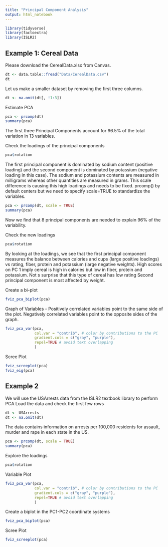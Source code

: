 ```yaml
---
title: "Principal Component Analysis"
output: html_notebook
---
```




```r
library(tidyverse)
library(factoextra)
library(ISLR2)
```

## Example 1: Cereal Data

Please download the CerealData.xlsx from Canvas. 

```r
dt <- data.table::fread("Data/CerealData.csv")
dt
```

Let us make a smaller dataset by removing the first three columns. 

```r
dt <- na.omit(dt[, !1:3])
```

Estimate PCA
```r
pca <- prcomp(dt)
summary(pca)
```
The first three Principal Components account for 96.5% of the total variation in 13 variables. 

Check the loadings of the principal components

```r
pca$rotation
```

The first principal component is dominated by sodium content (positive loading) and the second component is dominated by potassium (negative loading in this case). The sodium and potassium contents are measured in milligrams whereas other quantities are measured in grams. This scale difference is causing this high loadings and needs to be fixed. prcomp() by default centers but we need to specify scale=TRUE to standardize the variables. 

```r
pca <- prcomp(dt, scale = TRUE)
summary(pca)
```
Now we find that 8 principal components are needed to explain 96% of the variability. 

Check the new loadings

```r
pca$rotation
```
By looking at the loadings, we see that the first principal component measures the balance between calories and cups (large positive loadings) vs rating, fiber, protein and potassium (large negative weights). High scores on PC 1 imply cereal is high in calories but low in fiber, protein and potassium. Not s surprise that this type of cereal has low rating
Second principal component is most affected by weight. 

Create a bi-plot

```r
fviz_pca_biplot(pca)
```

Graph of Variables - Positively correlated variables point to the same side of the plot. Negatively correlated variables point to the opposite sides of the graph. 

```r
fviz_pca_var(pca, 
             col.var = "contrib", # color by contributions to the PC
             gradient.cols = c("gray", "purple"),
             repel=TRUE # avoid text overlapping
             )
```

Scree Plot

```r
fviz_screeplot(pca)
fviz_eig(pca)
```


## Example 2
We will use the USArrests data from the ISLR2 textbook library to perform  PCA
Load the data and check the first few rows

```r
dt <- USArrests
dt <- na.omit(dt)
```
The data contains information on arrests per 100,000 residents for assault, murder and rape in each state in the US. 

```r
pca <- prcomp(dt, scale = TRUE)
summary(pca)
```
Explore the loadings 

```r
pca$rotation
```
Variable Plot

```r
fviz_pca_var(pca, 
             col.var = "contrib", # color by contributions to the PC
             gradient.cols = c("gray", "purple"),
             repel=TRUE # avoid text overlapping
             )
```

Create a biplot in the PC1-PC2 coordinate systems

```r
fviz_pca_biplot(pca)
```

Scree Plot

```r
fviz_screeplot(pca)
```



